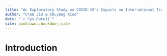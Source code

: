 ```yaml
--- 
title: "An Exploratory Study on COVID-19's Impacts on International Trades of the US"
author: "Chen Jin & Chuyang Xiao"
date: "`r Sys.Date()`"
site: bookdown::bookdown_site
---
```


# Introduction

